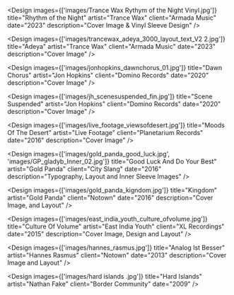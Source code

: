 
<Design
	images={['images/Trance Wax Rythym of the Night Vinyl.jpg']}
	title="Rhythm of the Night"
	artist="Trance Wax"
	client="Armada Music"
	date="2023"
	description="Cover Image & Vinyl Sleeve Design"
/>

<Design
	images={['images/trancewax_adeya_3000_layout_text_V2 2.jpg']}
	title="Adeya"
	artist="Trance Wax"
	client="Armada Music"
	date="2023"
	description="Cover Image"
/>

<Design
	images={['images/jonhopkins_dawnchorus_01.jpg']}
	title="Dawn Chorus"
	artist="Jon Hopkins"
	client="Domino Records"
	date="2020"
	description="Cover Image"
/>

<Design
	images={['images/jh_scenesuspended_fin.jpg']}
	title="Scene Suspended"
	artist="Jon Hopkins"
	client="Domino Records"
	date="2020"
	description="Cover Image"
/>

<Design
	images={['images/live_footage_viewsofdesert.jpg']}
	title="Moods Of The Desert"
	artist="Live Footage"
	client="Planetarium Records"
	date="2016"
	description="Cover Image"
/>

<Design
	images={['images/gold_panda_good_luck.jpg', 'images/GP_gladyb_Inner_02.jpg']}
	title="Good Luck And Do Your Best"
	artist="Gold Panda"
	client="City Slang"
	date="2016"
	description="Typography, Layout and Inner Sleeve Images"
/>

<Design
	images={['images/gold_panda_kigndom.jpg']}
	title="Kingdom"
	artist="Gold Panda"
	client="Notown"
	date="2016"
	description="Cover Image, and Layout"
/>

<Design
	images={['images/east_india_youth_culture_ofvolume.jpg']}
	title="Culture Of Volume"
	artist="East India Youth"
	client="XL Recordings"
	date="2015"
	description="Cover Image, Design and Layout"
/>

<Design
	images={['images/hannes_rasmus.jpg']}
	title="Analog Ist Besser"
	artist="Hannes Rasmus"
	client="Notown"
	date="2013"
	description="Cover Image and Layout"
/>

<Design
	images={['images/hard islands .jpg']}
	title="Hard Islands"
	artist="Nathan Fake"
	client="Border Community"
	date="2009"
/>
